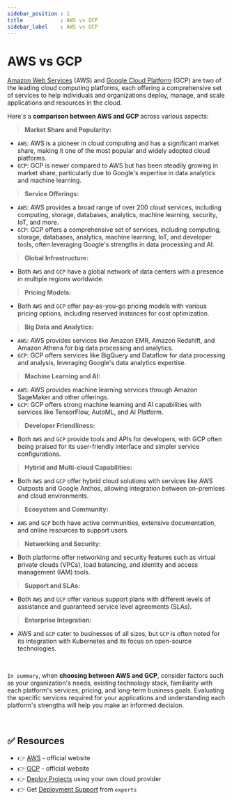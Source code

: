 ```yaml
---
sidebar_position : 1
title            : AWS vs GCP
sidebar_label    : AWS vs GCP
---
```


# AWS vs GCP

[Amazon Web Services](https://aws.amazon.com/) (AWS) and [Google Cloud Platform](https://cloud.google.com/gcp) (GCP) are two of the leading cloud computing platforms, each offering a comprehensive set of services to help individuals and organizations deploy, manage, and scale applications and resources in the cloud. 

Here's a **comparison between AWS and GCP** across various aspects:

> **Market Share and Popularity:**
   
- `AWS`: AWS is a pioneer in cloud computing and has a significant market share, making it one of the most popular and widely adopted cloud platforms.
- `GCP`: GCP is newer compared to AWS but has been steadily growing in market share, particularly due to Google's expertise in data analytics and machine learning.

> **Service Offerings:**

- `AWS`: AWS provides a broad range of over 200 cloud services, including computing, storage, databases, analytics, machine learning, security, IoT, and more.
- `GCP`: GCP offers a comprehensive set of services, including computing, storage, databases, analytics, machine learning, IoT, and developer tools, often leveraging Google's strengths in data processing and AI.

> **Global Infrastructure:**

- Both `AWS` and `GCP` have a global network of data centers with a presence in multiple regions worldwide.

> **Pricing Models:**

- Both `AWS` and `GCP` offer pay-as-you-go pricing models with various pricing options, including reserved instances for cost optimization.

> **Big Data and Analytics:**

- `AWS`: AWS provides services like Amazon EMR, Amazon Redshift, and Amazon Athena for big data processing and analytics.
- `GCP`: GCP offers services like BigQuery and Dataflow for data processing and analysis, leveraging Google's data analytics expertise.

> **Machine Learning and AI:**

- `AWS`: AWS provides machine learning services through Amazon SageMaker and other offerings.
- `GCP`: GCP offers strong machine learning and AI capabilities with services like TensorFlow, AutoML, and AI Platform.

> **Developer Friendliness:**

- Both `AWS` and `GCP` provide tools and APIs for developers, with GCP often being praised for its user-friendly interface and simpler service configurations.

> **Hybrid and Multi-cloud Capabilities:**

- Both `AWS` and `GCP` offer hybrid cloud solutions with services like AWS Outposts and Google Anthos, allowing integration between on-premises and cloud environments.

> **Ecosystem and Community:**

- `AWS` and `GCP` both have active communities, extensive documentation, and online resources to support users.

> **Networking and Security:**

- Both platforms offer networking and security features such as virtual private clouds (VPCs), load balancing, and identity and access management (IAM) tools.

> **Support and SLAs:**

- Both `AWS` and `GCP` offer various support plans with different levels of assistance and guaranteed service level agreements (SLAs).

> **Enterprise Integration:**

- AWS and `GCP` cater to businesses of all sizes, but `GCP` is often noted for its integration with Kubernetes and its focus on open-source technologies.

<br />

`In summary`, when **choosing between AWS and GCP**, consider factors such as your organization's needs, existing technology stack, familiarity with each platform's services, pricing, and long-term business goals. 
Evaluating the specific services required for your applications and understanding each platform's strengths will help you make an informed decision.

<br />

## ✅ Resources

- 👉 [AWS](https://aws.amazon.com/) - official website
- 👉 [GCP](https://cloud.google.com/gcp) - official website
- 👉 [Deploy Projects](https://deploypro.dev/) using your own cloud provider
- 👉 Get [Deployment Support](https://deploypro.dev/support/) from `experts` 
